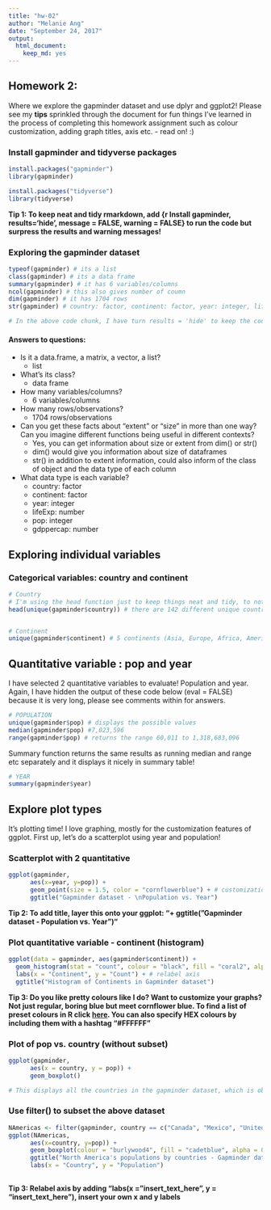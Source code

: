 ```yaml
---
title: "hw-02"
author: "Melanie Ang"
date: "September 24, 2017"
output: 
  html_document: 
    keep_md: yes
---
```


## Homework 2:
Where we explore the gapminder dataset and use dplyr and ggplot2!
Please see my **tips** sprinkled through the document for fun things I've learned in the process of completing this homework assignment such as colour customization, adding graph titles, axis etc. - read on! :)

### Install gapminder and tidyverse packages
```r
install.packages("gapminder")
library(gapminder)
```

```r
install.packages("tidyverse")
library(tidyverse)
```

**Tip 1: To keep neat and tidy rmarkdown, add {r Install gapminder, results='hide', message = FALSE, warning = FALSE} to run the code but surpress the results and warning messages!**

### Exploring the gapminder dataset

```r
typeof(gapminder) # its a list
class(gapminder) # its a data frame
summary(gapminder) # it has 6 variables/columns
ncol(gapminder) # this also gives number of coumn
dim(gapminder) # it has 1704 rows
str(gapminder) # country: factor, continent: factor, year: integer, lifeExp: number, pop: integer, gdppercap: number

# In the above code chunk, I have turn results = 'hide' to keep the code neat and not display the results. See comments and below for answers.
```

#### Answers to questions:
* Is it a data.frame, a matrix, a vector, a list?
    + list
* What’s its class?
    + data frame
* How many variables/columns?
    + 6 variables/columns  
* How many rows/observations?
    + 1704 rows/observations
* Can you get these facts about “extent” or “size” in more than one way? Can you imagine different functions being useful in different contexts?
    + Yes, you can get information about size or extent from dim() or str()
    + dim() would give you information about size of dataframes
    + str() in addition to extent information, could also inform of the class of object and the data type of each column
* What data type is each variable?
    + country: factor
    + continent: factor
    + year: integer
    + lifeExp: number
    + pop: integer
    + gdppercap: number

## Exploring individual variables

### Categorical variables: country and continent
```r
# Country
# I'm using the head function just to keep things neat and tidy, to not list all 142 countries!
head(unique(gapminder$country)) # there are 142 different unique countries


# Continent
unique(gapminder$continent) # 5 continents (Asia, Europe, Africa, America, Oceania)

```

## Quantitative variable : pop and year
I have selected 2 quantitative variables to evaluate! Population and year. Again, I have hidden the output of these code below (eval = FALSE) because it is very long, please see comments within for answers.

```r
# POPULATION
unique(gapminder$pop) # displays the possible values
median(gapminder$pop) #7,023,596
range(gapminder$pop) # returns the range 60,011 to 1,318,683,096
```

Summary function returns the same results as running median and range etc separately and it displays it nicely in summary table!
```r
# YEAR
summary(gapminder$year)

```

## Explore plot types

It's plotting time! I love graphing, mostly for the customization features of ggplot. First up, let's do a scatterplot using year and population!

### Scatterplot with 2 quantitative


```r
ggplot(gapminder, 
      aes(x=year, y=pop)) +
      geom_point(size = 1.5, color = "cornflowerblue") + # customization
      ggtitle("Gapminder dataset - \nPopulation vs. Year")
```

**Tip 2: To add title, layer this onto your ggplot: "+ ggtitle("Gapminder dataset - Population vs. Year")"**

### Plot quantitative variable - continent (histogram)


```r
ggplot(data = gapminder, aes(gapminder$continent)) + 
  geom_histogram(stat = "count", colour = "black", fill = "coral2", alpha = 0.2) +
  labs(x = "Continent", y = "Count") + # relabel axis 
  ggtitle("Histogram of Continents in Gapminder dataset")

```
**Tip 3: Do you like pretty colours like I do? Want to customize your graphs? Not just regular, boring blue but meet cornflower blue. To find a list of preset colours in R click [here](http://www.stat.columbia.edu/~tzheng/files/Rcolor.pdf). You can also specify HEX colours by including them with a hashtag "#FFFFFF"**


### Plot of pop vs. country (without subset)
```r

ggplot(gapminder,
      aes(x = country, y = pop)) +
      geom_boxplot()

# This displays all the countries in the gapminder dataset, which is obviously too many to effectively display in boxplots. In the following step, I use the filter function to subset the data to plot
```

### Use filter() to subset the above dataset

```r

NAmericas <- filter(gapminder, country == c("Canada", "Mexico", "United States"))
ggplot(NAmericas,
      aes(x=country, y=pop)) +
      geom_boxplot(colour = "burlywood4", fill = "cadetblue", alpha = 0.5) + #making pretty graphs via fill, line and transparency customization
      ggtitle("North America's populations by countries - Gapminder dataset") +
      labs(x = "Country", y = "Population")
      

```

**Tip 3: Relabel axis by adding "labs(x = "insert_text_here", y = "insert_text_here"), insert your own x and y labels**

```r

```

